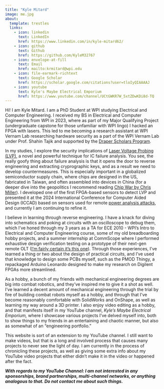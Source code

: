 ```yaml
---
title: "Kyle Mitard"
image: me.jpg
about:
  template: trestles
  links:
    - icon: linkedin
      text: LinkedIn
      href: https://www.linkedin.com/in/kyle-mitard62/
    - icon: github
      text: Github
      href: https://github.com/KyleM32767
    - icon: envelope-at-fill
      text: Email
      href: mailto:krmitard@wpi.edu
    - icon: file-earmark-richtext
      text: Google Scholar
      href: https://scholar.google.com/citations?user=tloIyQIAAAAJ
    - icon: youtube
      text: Kyle's Maybe Electrical Emporium
      href: https://www.youtube.com/channel/UCtGWKR7W_5xtZDwKDi8d-TQ
---
```


Hi! I am Kyle Mitard. I am a PhD Student at WPI studying Electrical and Computer Engineering. I received my BS in Electrical and Computer Engineering from WPI in 2023, where as part of my Major Qualifying Project (undergraduate capstone for those unfamiliar with WPI lingo) I hacked an FPGA with lasers. This led to me becoming a research assistant at WPI Vernam Lab researching hardware security as a part of the WPI Vernam Lab under Prof. Shahin Tajik and supported by the [Draper Scholars Program](https://www.draper.com/education-programs/draper-scholars-program).

In my studies, I explore the security implications of [Laser Voltage Probing (LVP)](https://en.wikipedia.org/wiki/Laser_voltage_prober), a novel and powerful technique for IC failure analysis. You see, the really goofy thing about failure analysis is that it opens the door to reverse engineering and extracting cryprographic keys, and as a result we need to develop countermeasures. This is especially important in a globalized semiconductor supply chain, where chips are designed in the US, fabricated in Taiwan, and often assembled into devices in China (for a deeper dive into the geopolitics I recommend reading [Chip War by Chris Miller](https://www.amazon.com/Chip-War-Worlds-Critical-Technology/dp/1982172002)). I developed one of the first FPGA-based sensors to detect LVP and presented it at the 2024 International Conference for Computer Aided Design (ICCAD) based on sensors used for remote [power analysis attacks](https://en.wikipedia.org/wiki/Power_analysis), and currently I am continuing to refine it.

I believe in learning through reverse engineering. I have a knack for diving into schematics and poking at circuits with an oscilloscope to debug them, which I've honed through my 3 years as a TA for ECE 2010 - WPI's Intro to Electrical and Computer Engineering course, some of my old breadboarding hobby projects, and a summer internship at CommScope where I performed exhaustive design verification testing on a prototype of their next-gen remote OLT ([I'm fairly certain it's this one](https://www.commscope.com/product-type/broadband-access-network-systems/passive-optical-networks-pon/optical-line-terminals-olt/200-series-r-olt/)). Through those experiences, I've learned a thing or two about the design of practical circuits, and I've used that knowledge to design some PCBs myself, such as the PMOD Thingy, a repackaged Arduino Leonardo designed to make my research on Digilent FPGAs more streamlined.

As a hobby, a bunch of my friends with mechanical engineering degrees are big into combat robotics, and they've inspired me to give it a shot as well. I've learned a decent amount of mechanical engineering through the trial by fire of building combat robots myself as a hobby, and through that I've become reasonably comfortable with SolidWorks and OnShape, as well as learning my way around a 3D printer. I also enjoy video editing as a hobby, and that manifests itself in my YouTube channel, *Kyle's Maybe Electrical Emporium,* where I showcase various projects I've delved myself into, both to show things to my friends in an entertaining and chaotic manner, but also as somewhat of an "engineering portfolio."

This website is sort of an extension to my YouTube channel. I still want to make videos, but that is a long and involved process that causes many projects to never see the light of day. I am currently in the process of chronicling these projects, as well as giving some extra info about my YouTube video projects that either didn't make it in the video or happened after the fact.

***With regards to my YouTube Channel: I am not interested in any sponsorships, brand partnerships, multi-channel networks, or anything analogous to that. Do not contact me about such things.***